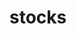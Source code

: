 # stocks


<ul className="grid grid-cols-1 md:grid-cols-2 lg:grid-cols-3 xl:grid-cols-4 gap-4 -ml-6">

<ReferenceCard
        title="Ba"
        description="bullbear, getdd, headlines, infer, interest, jcdr, jctr, load, mentions, messages, popular, queries, redditsent, regions, rise, sentiment, snews, spac, spacc, stalker, trending, watchlist, wsb"
        url="stocks/ba"
    />
<ReferenceCard
        title="Backtesting"
        description="ema, emacross, rsi, whatif"
        url="stocks/backtesting"
    />
<ReferenceCard
        title="Ca"
        description="add, balance, cashflow, financial, get, hcorr, historical, income, overview, ownership, performance, rmv, scorr, sentiment, set, technical, ticker, tsne, valuation, volume"
        url="stocks/ca"
    />
<ReferenceCard
        title="Dd"
        description="analyst, arktrades, customer, est, load, pt, rating, rot, sec, supplier"
        url="stocks/dd"
    />
<ReferenceCard
        title="Disc"
        description="active, arkord, asc, cnews, divcal, fipo, gainers, gtech, heatmap, hotpenny, losers, lowfloat, pipo, rtat, trending, ugs, ulc, upcoming"
        url="stocks/disc"
    />
<ReferenceCard
        title="Dps"
        description="ctb, dpotc, ftd, hsi, load, pos, prom, psi, shorted, sidtc, spos"
        url="stocks/dps"
    />
<ReferenceCard
        title="Fa"
        description="analysis, balance, cal, cash, data, dcf, dcfc, divs, dupont, earnings, enterprise, fraud, growth, hq, income, info, key, load, metrics, mgmt, mktcap, overview, profile, quote, ratios, score, shrs, splits, sust, warnings, web"
        url="stocks/fa"
    />
<ReferenceCard
        title="Gov"
        description="contracts, gtrades, histcont, lastcontracts, lasttrades, load, lobbying, qtrcontracts, topbuys, toplobbying, topsells"
        url="stocks/gov"
    />
<ReferenceCard
        title="Ins"
        description="act, blcp, blcs, blip, blis, blop, blos, filter, lcb, lins, lip, lis, lit, load, lpsb, set, stats, tippm, tippw, tipt, tispm, tispw, tist, toppm, toppw, topt, view"
        url="stocks/ins"
    />
<ReferenceCard
        title="Options"
        description="binom, calc, chains, exp, greeks, grhist, hist, info, load, oi, parity, pcr, plot, unu, voi, vol, vsurf, add, list, pick, plot, rmv, sop, add, rmv, rnval, show, scr, set, view"
        url="stocks/options"
    />
<ReferenceCard
        title="Qa"
        description="acf, beta, bw, capm, cdf, cusum, decompose, es, hist, kurtosis, line, load, normality, om, pick, qqplot, quantile, raw, rolling, sh, skew, so, spread, summary, unitroot, var"
        url="stocks/qa"
    />
<ReferenceCard
        title="Screener"
        description="financial, historical, overview, ownership, performance, set, technical, valuation, view"
        url="stocks/screener"
    />
<ReferenceCard
        title="Sia"
        description="country, cpci, cpcs, cpic, cpis, cps, exchange, industry, metric, mktcap, period, sector, select, vis"
        url="stocks/sia"
    />
<ReferenceCard
        title="Ta"
        description="ad, adosc, adx, aroon, atr, bbands, cci, cg, clenow, demark, donchian, ema, fib, fisher, hma, kc, load, macd, obv, recom, rsi, sma, stoch, summary, tv, view, vwap, wma, zlma"
        url="stocks/ta"
    />
<ReferenceCard
        title="Th"
        description="all, closed, exchange, open, symbol"
        url="stocks/th"
    />
<ReferenceCard
    title="candle"
    description="This page provides a detailed guide on the usage of the 'candle' command"
    url="stocks/candle"
/>
<ReferenceCard
    title="load"
    description="This documentation page provides detailed information on how to load"
    url="stocks/load"
/>
<ReferenceCard
    title="news"
    description="The News page presents the latest news from the company. Users can customize"
    url="stocks/news"
/>
<ReferenceCard
    title="quote"
    description="This page provides the information about the quote for a specific stock"
    url="stocks/quote"
/>
<ReferenceCard
    title="search"
    description="The 'search' documentation provides a detailed guide to using various"
    url="stocks/search"
/>
<ReferenceCard
    title="tob"
    description="This page provides insights on how to use the 'tob' function to get the"
    url="stocks/tob"
/>
</ul>

